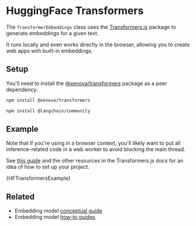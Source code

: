 
# HuggingFace Transformers

The `TransformerEmbeddings` class uses the [Transformers.js](https://huggingface.co/docs/transformers.js/index) package to generate embeddings for a given text.

It runs locally and even works directly in the browser, allowing you to create web apps with built-in embeddings.

## Setup

You'll need to install the [@xenova/transformers](https://www.npmjs.com/package/@xenova/transformers) package as a peer dependency:

```bash npm2yarn
npm install @xenova/transformers
```


<IntegrationInstallTooltip></IntegrationInstallTooltip>

```bash npm2yarn
npm install @langchain/community
```

## Example

Note that if you're using in a browser context, you'll likely want to put all inference-related code in a web worker to avoid
blocking the main thread.

See [this guide](https://huggingface.co/docs/transformers.js/tutorials/next) and the other resources in the Transformers.js docs for an idea of how to
set up your project.


<CodeBlock language="typescript">{HFTransformersExample}</CodeBlock>


## Related

- Embedding model [conceptual guide](/docs/concepts/#embedding-models)
- Embedding model [how-to guides](/docs/how_to/#embedding-models)
